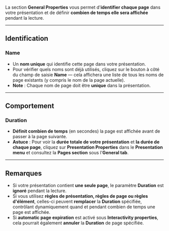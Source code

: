 La section **General Properties** vous permet d'**identifier chaque page** dans votre présentation et de définir **combien de temps elle sera affichée** pendant la lecture.

***

## **Identification**

### **Name**

* Un **nom unique** qui identifie cette page dans votre présentation.
* Pour vérifier quels noms sont déjà utilisés, cliquez sur le bouton à côté du champ de saisie **Name** — cela affichera une liste de tous les noms de page existants (y compris le nom de la page actuelle).
* **Note** : Chaque nom de page doit être **unique** dans la présentation.

***

## **Comportement**

### **Duration**

* **Définit combien de temps** (en secondes) la page est affichée avant de passer à la page suivante.
* **Astuce** : Pour voir la **durée totale de votre présentation** et **la durée de chaque page**, cliquez sur **Presentation Properties** dans le **Presentation menu** et consultez la **Pages section** sous l'**General tab**.

***

## **Remarques**

* Si votre présentation contient **une seule page**, le paramètre **Duration** est **ignoré** pendant la lecture.
* Si vous utilisez **règles de présentation, règles de page ou règles d'élément**, celles-ci peuvent **remplacer** la **Duration** spécifiée, contrôlant dynamiquement quand et pendant combien de temps une page est affichée.
* Si **automatic page expiration** est activé sous **Interactivity properties**, cela pourrait également **annuler** la **Duration** de page spécifiée.
